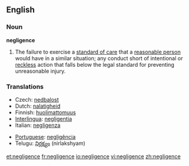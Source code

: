 ==English==

===Noun===
'''negligence'''
# {{law}} The failure to exercise a [[standard of care]] that a [[reasonable person]] would have in a similar situation; any conduct short of intentional or [[reckless]] action that falls below the legal standard for preventing unreasonable injury.
{{wikipedia}}

===Translations===
{{top}}
*Czech: [[nedbalost]]
*Dutch: [[nalatigheid]]
*Finnish: [[huolimattomuus]]
*[[Interlingua]]: [[negligentia]]
*Italian: [[negligenza]] {{f}}
{{mid}}
*[[Portuguese]]: [[negligência]] {{f}}
*Telugu: [[నిర్లక్ష్యం]] (nirlakshyam)
{{bottom}}

[[et:negligence]]
[[fr:negligence]]
[[io:negligence]]
[[vi:negligence]]
[[zh:negligence]]